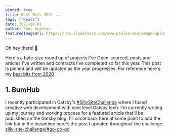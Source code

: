 ```yaml
---
pinned: true
title: Best Bits 2021 ...
tags: ["React"]
date: 2021-01-01
author: Paul Scanlon
featuredImageUrl: https://res.cloudinary.com/www-paulie-dev/image/upload/v1610145099/paulie.dev/2021/best-bits/best-bits_cwnztd.jpg
---
```


Oh hey there! 👋

Here's a byte-size round up of projects I've Open-sourced, posts and articles I've written and contracts I've completed so far this year. This post is pinned and will be updated as the year progresses. For reference here's my [best bits from 2020](/posts/2020/best-bits-2020/)

<Divider />

## 1. BumHub

I recently participated in Gatsby's [#SillySiteChallenge](https://twitter.com/hashtag/SillySiteChallenge?src=hashtag_click&f=live) where I fused creative web development with next level Gatsby tech. I'm currently writing up my journey and working process for a featured article that'll be published on the Gatsby blog. I'll circle back here at some point to add the link but in the meantime here's the post I updated throughout the challenge: [silly-site-challenge/#go-go-go](/posts/2020/11/silly-site-challenge/#go-go-go)
